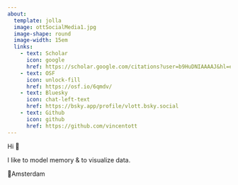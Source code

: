 ```yaml
---
about:
  template: jolla
  image: ottSocialMedia1.jpg
  image-shape: round
  image-width: 15em
  links:
    - text: Scholar
      icon: google
      href: https://scholar.google.com/citations?user=b9HuDNIAAAAJ&hl=en
    - text: OSF
      icon: unlock-fill
      href: https://osf.io/6qmdv/
    - text: Bluesky
      icon: chat-left-text
      href: https://bsky.app/profile/vlott.bsky.social
    - text: Github
      icon: github
      href: https://github.com/vincentott
---
```

Hi 🙂  

I like to model memory & to visualize data.  

📍Amsterdam